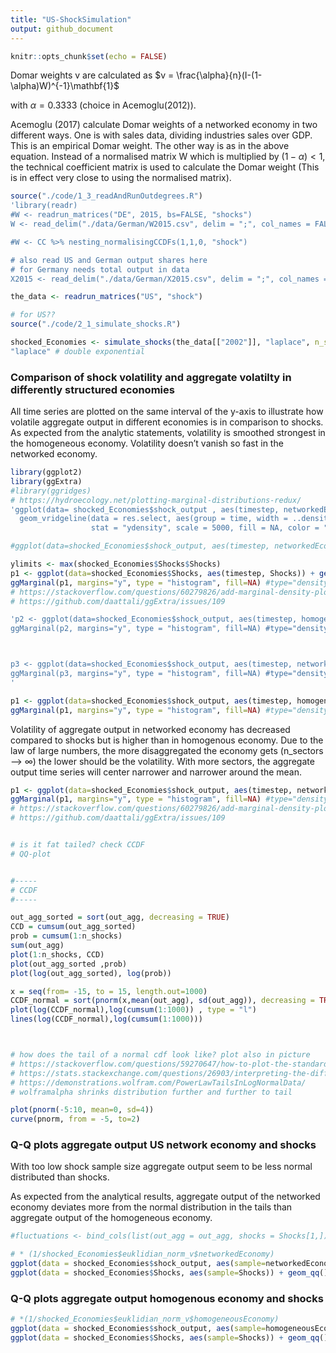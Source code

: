```yaml
---
title: "US-ShockSimulation"
output: github_document
---
```


```r
knitr::opts_chunk$set(echo = FALSE)
```

Domar weights v are calculated as 
$v = \frac{\alpha}{n}(I-(1-\alpha)W)^{-1}\mathbf{1}$

with $\alpha =0.3333$ (choice in Acemoglu(2012)).


Acemoglu (2017) calculate Domar weights of a networked economy in two different ways. One is with sales data, dividing industries sales over GDP. This is an empirical Domar weight. The other way is as in the above equation. Instead of a normalised matrix W which is multiplied by $(1-\alpha) < 1$, the technical coefficient matrix is used to calculate the Domar weight (This is in effect very close to using the normalised matrix). 


```r

source("./code/1_3_readAndRunOutdegrees.R")
'library(readr)
#W <- readrun_matrices("DE", 2015, bs=FALSE, "shocks")
W <- read_delim("./data/German/W2015.csv", delim = ";", col_names = FALSE)

#W <- CC %>% nesting_normalisingCCDFs(1,1,0, "shock")

# also read US and German output shares here
# for Germany needs total output in data
X2015 <- read_delim("./data/German/X2015.csv", delim = ";", col_names = FALSE)'

the_data <- readrun_matrices("US", "shock")

# for US??
source("./code/2_1_simulate_shocks.R")

shocked_Economies <- simulate_shocks(the_data[["2002"]], "laplace", n_shocks = 10^4)
"laplace" # double exponential


```
### Comparison of shock volatility and aggregate volatilty in differently structured economies

All time series are plotted on the same interval of the y-axis to illustrate how volatile aggregate output in different economies is in comparison to shocks. As expected from the analytic statements, volatility is smoothed strongest in the homogeneous economy. Volatility doesn't vanish so fast in the networked economy.


```r

library(ggplot2)
library(ggExtra)
#library(ggridges)
# https://hydroecology.net/plotting-marginal-distributions-redux/
'ggplot(data= shocked_Economies$shock_output , aes(timestep, networkedEconomy)) + geom_line() + 
  geom_vridgeline(data = res.select, aes(group = time, width = ..density..), 
                  stat = "ydensity", scale = 5000, fill = NA, color = "blue", size = 1) '

#ggplot(data=shocked_Economies$shock_output, aes(timestep, networkedEconomy)) + geom_point() + geom_line()

ylimits <- max(shocked_Economies$Shocks$Shocks)
p1 <- ggplot(data=shocked_Economies$Shocks, aes(timestep, Shocks)) + geom_point(alpha=0) + geom_line() + theme_minimal() + annotate("text", x = length(shocked_Economies$Shocks$Shocks) * (1/4), y = -ylimits, label =  paste("sd = ", round(sd(shocked_Economies$Shocks[["Shocks"]]), digits = 3))) + ylim(c(-ylimits,ylimits)) # suppress points, only show lines
ggMarginal(p1, margins="y", type = "histogram", fill=NA) #type="density"
# https://stackoverflow.com/questions/60279826/add-marginal-density-plot-based-on-subset-of-plotted-data
# https://github.com/daattali/ggExtra/issues/109

'p2 <- ggplot(data=shocked_Economies$shock_output, aes(timestep, homogeneousEconomy)) + geom_point(alpha=0) + geom_line() + theme_minimal() + annotate("text", x = 90, y = -.4, label =  paste("sd = ", round(sd(shocked_Economies$shock_output[["homogeneousEconomy"]]), digits = 3))) + ylim(c(-4.1,4.1)) # suppress points, only show lines
ggMarginal(p2, margins="y", type = "histogram", fill=NA) #type="density"



p3 <- ggplot(data=shocked_Economies$shock_output, aes(timestep, networkedEconomy)) + geom_point(alpha=0) + geom_line() + theme_minimal() + annotate("text", x = 90, y = -1.4, label =  paste("sd = ", round(sd(shocked_Economies$shock_output[["networkedEconomy"]]), digits = 3))) + ylim(c(-4.1,4.1)) # suppress points, only show lines
ggMarginal(p3, margins="y", type = "histogram", fill=NA) #type="density"
'


```


```r


p1 <- ggplot(data=shocked_Economies$shock_output, aes(timestep, homogeneousEconomy)) + geom_point(alpha=0) + geom_line() + theme_minimal() + annotate("text", x = length(shocked_Economies$shock_output$timestep) * (1/6) , y = -ylimits*0.9, label =  paste("sd = ", round(sd(shocked_Economies$shock_output[["homogeneousEconomy"]]), digits = 3))) + ylim(c(-ylimits,ylimits)) # suppress points, only show lines
ggMarginal(p1, margins="y", type = "histogram", fill=NA) #type="density"


```
Volatility of aggregate output in networked economy has decreased compared to shocks but is higher than in homogenous economy. Due to the law of large numbers, the more disaggregated the economy gets (n_sectors --> $\infty$) the lower should be the volatility. With more sectors, the aggregate output time series will center narrower and narrower around the mean.


```r


p1 <- ggplot(data=shocked_Economies$shock_output, aes(timestep, networkedEconomy)) + geom_point(alpha=0) + geom_line() + theme_minimal() + annotate("text", x = length(shocked_Economies$shock_output$timestep) * (1/6), y = -ylimits*0.9, label =  paste("sd = ", round(sd(shocked_Economies$shock_output[["networkedEconomy"]]), digits = 3))) + ylim(c(-ylimits,ylimits)) # suppress points, only show lines
ggMarginal(p1, margins="y", type = "histogram", fill=NA) #type="density"
# https://stackoverflow.com/questions/60279826/add-marginal-density-plot-based-on-subset-of-plotted-data
# https://github.com/daattali/ggExtra/issues/109


# is it fat tailed? check CCDF
# QQ-plot


```


```r







```



```r
#-----
# CCDF
#-----

out_agg_sorted = sort(out_agg, decreasing = TRUE)
CCD = cumsum(out_agg_sorted)
prob = cumsum(1:n_shocks)
sum(out_agg)
plot(1:n_shocks, CCD)
plot(out_agg_sorted ,prob)
plot(log(out_agg_sorted), log(prob))

x = seq(from= -15, to = 15, length.out=1000)
CCDF_normal = sort(pnorm(x,mean(out_agg), sd(out_agg)), decreasing = TRUE)
plot(log(CCDF_normal),log(cumsum(1:1000)) , type = "l")
lines(log(CCDF_normal),log(cumsum(1:1000)))



# how does the tail of a normal cdf look like? plot also in picture
# https://stackoverflow.com/questions/59270647/how-to-plot-the-standard-normal-cdf-in-r
# https://stats.stackexchange.com/questions/26903/interpreting-the-difference-between-lognormal-and-power-law-distribution-networ
# https://demonstrations.wolfram.com/PowerLawTailsInLogNormalData/
# wolframalpha shrinks distribution further and further to tail

plot(pnorm(-5:10, mean=0, sd=4))
curve(pnorm, from = -5, to=2)
```



### Q-Q plots aggregate output US network economy and shocks

With too low shock sample size aggregate output seem to be less normal distributed than shocks.

[x- und y-Achse muss überall selbe skalierung haben um optisch den Vergleich zwischen den QQ-plots zu haben]: The shocks are divided by the euclidean norm of the influence vector v. This scales shocks in each type of economy to the same interval.


As expected from the analytical results, aggregate output of the networked economy deviates more from the normal distribution in the tails than aggregate output of the homogeneous economy.





```r

#fluctuations <- bind_cols(list(out_agg = out_agg, shocks = Shocks[1,]))

# * (1/shocked_Economies$euklidian_norm_v$networkedEconomy)
ggplot(data = shocked_Economies$shock_output, aes(sample=networkedEconomy* (1/shocked_Economies$euklidian_norm_v_tibble$networkedEconomy))) + geom_qq() + geom_qq_line() + theme_minimal() + ggtitle("networked") + xlab("") + ylab("")
ggplot(data = shocked_Economies$Shocks, aes(sample=Shocks)) + geom_qq() + geom_qq_line() + theme_minimal() + ggtitle("shocks") + xlab("") + ylab("")


```




### Q-Q plots aggregate output homogenous economy and shocks

```r

# *(1/shocked_Economies$euklidian_norm_v$homogeneousEconomy)
ggplot(data = shocked_Economies$shock_output, aes(sample=homogeneousEconomy*(1/shocked_Economies$euklidian_norm_v_tibble$homogeneousEconomy))) + geom_qq() + geom_qq_line() + theme_minimal() + ggtitle("homogeneous") + xlab("") + ylab("")
ggplot(data = shocked_Economies$Shocks, aes(sample=Shocks)) + geom_qq() + geom_qq_line() + theme_minimal() + ggtitle("shocks") + xlab("") + ylab("")

```

